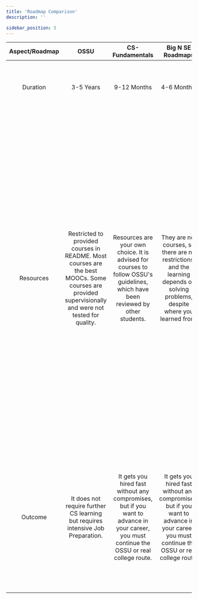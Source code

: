 ```yaml
---
title: 'Roadmap Comparison'
description: ''

sidebar_position: 5
---
```


| Aspect/Roadmap |                                                                         OSSU                                                                          |                                                               CS-Fundamentals                                                                |                                                              Big N SE Roadmaps                                                               |                                                                                                                                                                                                                                                           Note                                                                                                                                                                                                                                                           |
| :------------: | :---------------------------------------------------------------------------------------------------------------------------------------------------: | :------------------------------------------------------------------------------------------------------------------------------------------: | :------------------------------------------------------------------------------------------------------------------------------------------: | :----------------------------------------------------------------------------------------------------------------------------------------------------------------------------------------------------------------------------------------------------------------------------------------------------------------------------------------------------------------------------------------------------------------------------------------------------------------------------------------------------------------------: |
|    Duration    |                                                                       3-5 Years                                                                       |                                                                 9-12 Months                                                                  |                                                                 4-6 Months.                                                                  |                                                                                                                                                                                                                     Low and high estimated completion time for fresh students with no CS background.                                                                                                                                                                                                                     |
|   Resources    | Restricted to provided courses in README. Most courses are the best MOOCs. Some courses are provided supervisionally and were not tested for quality. |      Resources are your own choice. It is advised for courses to follow OSSU's guidelines, which have been reviewed by other students.       |      They are not courses, so there are no restrictions, and the learning depends on solving problems, despite where you learned from.       | OSSU provides the best courses from the start (python for everybody) until (Programming Languages Course), and some courses start to degrade in quality, like Alberta's courses, so it is better to study them from NPTEL or other good quality courses. For the Stanford Algorithms course, the comparison is left for everyone between it and Princeton Algorithms: either theoretical-based or practical-based, as Stanford is language-agnostic, but Princeton is in Java. A lot of courses are similar, like OSTEP. |
|    Outcome     |                                    It does not require further CS learning but requires intensive Job Preparation.                                    | It gets you hired fast without any compromises, but if you want to advance in your career, you must continue the OSSU or real college route. | It gets you hired fast without any compromises, but if you want to advance in your career, you must continue the OSSU or real college route. |                                                                                                                           It is the fastest way to get hired in Big Tech, but it teaches the bare minimum of everything. If you want to advance in your career, you must continue the OSSU or real college route. No one in the community has taken this route so far to conclude everything.                                                                                                                            |
